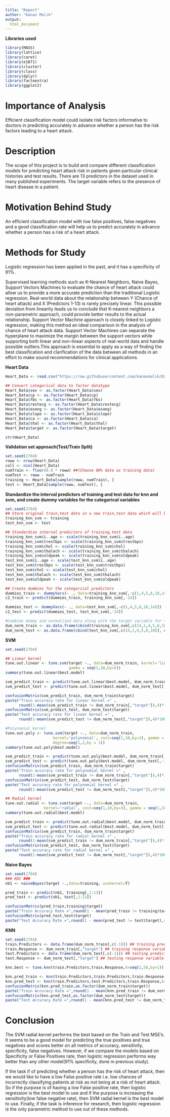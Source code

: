 ```yaml
---
title: "Report"
author: "Kanav Malik"
output:
  html_document
---
```


**Libraries used**
```r
library(MASS)
library(lattice)
library(caret)
library(e1071)
library(cluster)
library(class)
library(dplyr)
library(factoextra)
library(ggplot2)
```

# Importance of Analysis

Efficient classification model could isolate risk factors  informative to doctors in predicting accurately in advance whether a person has the risk factors leading to a heart attack.

# Description

The scope of this project is to build and compare different classification models for predicting heart attack risk in patients given particular clinical histories and test results. There are 13 predictors in the dataset used in many published experiments. The target variable refers to the presence of heart disease in a patient.

# Motivation Behind Study

An efficient classification model with low false positives, false negatives and a good classification rate will help us to predict accurately in advance whether a person has a risk of a heart attack.

# Methods for Study

Logistic regression has been applied in the past, and it has a specificity of 91%.

Supervised learning methods such as K-Nearest Neighbors, Naive Bayes, Support Vectors Machines to evaluate the chance of heart attack could allow us to provide a more accurate prediction than the traditional Logistic regression. Real-world data about the relationship between Y (Chance of heart attack) and X (Predictors 1-13) is rarely precisely linear. This possible deviation from linearity leads us to conclude that K-nearest neighbors a non-parametric approach, could provide better results to the actual relationship. Support Vector Machine approach is closely linked to Logistic regression, making this method an ideal comparison in the analysis of chance of heart attack data. Support Vector Machines can separate the hyperplane to maximize the margin between the support vectors while supporting both linear and non-linear aspects of real-world data and handle possible outliers.This approach is essential to apply as a way of finding the best classification and clarification of the data between all methods in an effort to make sound recommendations for clinical applications.

**Heart Data**
```r
Heart_Data <- read.csv("https://raw.githubusercontent.com/kanavmalik/Data_Repository/master/heart.csv")

## Convert categorical data to factor datatype
Heart_Data$sex <- as.factor(Heart_Data$sex)
Heart_Data$cp <- as.factor(Heart_Data$cp)
Heart_Data$fbs <- as.factor(Heart_Data$fbs)
Heart_Data$restecg <- as.factor(Heart_Data$restecg)
Heart_Data$exang <- as.factor(Heart_Data$exang)
Heart_Data$slope <- as.factor(Heart_Data$slope)
Heart_Data$ca <- as.factor(Heart_Data$ca)
Heart_Data$thal <- as.factor(Heart_Data$thal)
Heart_Data$target <- as.factor(Heart_Data$target)

str(Heart_Data)
```

**Validation set approach(Test/Train Split)**
```r
set.seed(2704)
roww <- nrow(Heart_Data)
coll <- ncol(Heart_Data)
numTrain <- floor(0.8 * roww) ##(Choose 80% data as training data)
numTest <- roww - numTrain
training <- Heart_Data[sample(roww, numTrain), ]
test <- Heart_Data[sample(roww, numTest), ]

```


**Standardize the interval predictors of training and test data for knn and svm, and create dummy variables for the categorical variables**
```r
set.seed(2704)
## Store original train,test data in a new train,test data which will be modified for knn,svm
training_knn_svm <- training
test_knn_svm <- test 

## Standardize interval predictors of training,test data
training_knn_svm$ï..age <- scale(training_knn_svm$ï..age)
training_knn_svm$trestbps <- scale(training_knn_svm$trestbps)
training_knn_svm$chol <- scale(training_knn_svm$chol)
training_knn_svm$thalach <- scale(training_knn_svm$thalach)
training_knn_svm$oldpeak <- scale(training_knn_svm$oldpeak)
test_knn_svm$ï..age <- scale(test_knn_svm$ï..age)
test_knn_svm$trestbps <- scale(test_knn_svm$trestbps)
test_knn_svm$chol <- scale(test_knn_svm$chol)
test_knn_svm$thalach <- scale(test_knn_svm$thalach)
test_knn_svm$oldpeak <- scale(test_knn_svm$oldpeak)

## Create dummies for the categorical predictors
dummies_train <- dummyVars(~ ., data=training_knn_svm[,-c(1,4,5,8,10,14)])
c2_train <- predict(dummies_train, training_knn_svm[,-14])

dummies_test <- dummyVars(~ ., data=test_knn_svm[,-c(1,4,5,8,10,14)])
c2_test <- predict(dummies_test, test_knn_svm[,-14])

#Combine dummy and normalized data along with the target variable for train and test set
dum_norm_train <- as.data.frame(cbind(training_knn_svm[,c(14,1,4,5,8,10)], c2_train))
dum_norm_test <- as.data.frame(cbind(test_knn_svm[,c(14,1,4,5,8,10)], c2_test))

```


**SVM**
```r
set.seed(2704)

## Linear kernel
tune.out.linear <- tune.svm(target ~., data=dum_norm_train, kernel='linear', cost=seq(10,15,by=1), 
                            gamma = seq(1,10,by=5))
summary(tune.out.linear$best.model)

svm_predict_train <- predict(tune.out.linear$best.model, dum_norm_train[,-1])
svm_predict_test <- predict(tune.out.linear$best.model, dum_norm_test[,-1])

confusionMatrix(svm_predict_train, dum_norm_train$target)
paste("Train accuracy rate for linear kernel =" ,
      round(1-mean(svm_predict_train != dum_norm_train[,"target"]),4)*100,"%")
confusionMatrix(svm_predict_test, dum_norm_test$target)
paste("Test accuracy rate for linear kernel =" ,
      round(1-mean(svm_predict_test != dum_norm_test[,"target"]),4)*100,"%")

#Polynomial kernel
tune.out.poly <- tune.svm(target ~., data=dum_norm_train, 
                     kernel='polynomial', cost=seq(1,10,by=3), gamma = seq(3,10,by=3),
                     degree=seq(1,2,by = 1))
summary(tune.out.poly$best.model)

svm_predict_train <- predict(tune.out.poly$best.model, dum_norm_train[,-1])
svm_predict_test <- predict(tune.out.poly$best.model, dum_norm_test[,-1])
confusionMatrix(svm_predict_train, dum_norm_train$target)
paste("Train accuracy rate for polynomial kernel =" ,
      round(1-mean(svm_predict_train != dum_norm_train[,"target"]),4)*100,"%")
confusionMatrix(svm_predict_test, dum_norm_test$target)
paste("Test accuracy rate for polynomial kernel =" ,
      round(1-mean(svm_predict_test != dum_norm_test[,"target"]),4)*100,"%")

## Radial kernel
tune.out.radial <- tune.svm(target ~., data=dum_norm_train, 
                 kernel='radial', cost=seq(1,10,by=3), gamma = seq(1,10,by=2))
summary(tune.out.radial$best.model)

svm_predict_train <- predict(tune.out.radial$best.model, dum_norm_train[,-1])
svm_predict_test <- predict(tune.out.radial$best.model, dum_norm_test[,-1])
confusionMatrix(svm_predict_train, dum_norm_train$target)
paste("Train accuracy rate for radial kernel =" ,
      round(1-mean(svm_predict_train != dum_norm_train[,"target"]),4)*100,"%")
confusionMatrix(svm_predict_test, dum_norm_test$target)
paste("Test accuracy rate for radial kernel =" ,
      round(1-mean(svm_predict_test != dum_norm_test[,"target"]),4)*100,"%")

```

**Naive Bayes**
```r
set.seed(2704)
### KDC ###
nb1 <- naiveBayes(target ~.,data=training, usekernel=T) 

pred_train <- predict(nb1, training[,1:13])
pred_test <- predict(nb1, test[,1:13])

confusionMatrix(pred_train,training$target)
paste("Train Accuracy Rate =",round(1 - mean(pred_train != training$target),4)*100,"%")
confusionMatrix(pred_test,test$target)
paste("Test Accuracy Rate =",round(1 - mean(pred_test != test$target),4)*100,"%")

```

**KNN**

```r
set.seed(2704)
train.Predictors <- data.frame(dum_norm_train[,c(-1)]) ## training predictors
train.Response <- dum_norm_train[,"target"] ## training response variable
test.Predictors <- data.frame(dum_norm_test[,c(-1)]) ## testing predictors
test.Response <- dum_norm_test[,"target"] ## testing response variable

knn.best <- tune.knn(train.Predictors,train.Response,k=seq(2,50,by=1))

knn.pred_train <- knn(train.Predictors,train.Predictors,train.Response,k=knn.best$best.parameters[,1])
knn.pred_test <- knn(train.Predictors,test.Predictors,train.Response,k=knn.best$best.parameters[,1])
confusionMatrix(knn.pred_train,as.factor(dum_norm_train$target))
paste("Train Accuracy Rate =",round(1 - mean(knn.pred_train != dum_norm_train$target),4)*100,"%")
confusionMatrix(knn.pred_test,as.factor(dum_norm_test$target))
paste("Test Accuracy Rate =",round(1 - mean(knn.pred_test != dum_norm_test$target),4)*100,"%")

```

# Conclusion

The SVM radial kernel performs the best based on the Train and Test MSE’s. It seems to be a good model for predicting the true positives and true negatives and scores better on all metrics of accuracy, sensitivity, specificity, false negatives. However, if we compare the models based on Specificity or False Positives rate, then logistic regression performs way  better than any other model(91% specificity, done in previous study).

If the task if of predicting whether a person has the risk of heart attack, then we would like to have a low False positive rate i.e. low chances of incorrectly classifying patients at risk as not being at a risk of heart attack. So if the purpose is of having a low False positive rate, then logistic regression is the best model to use and if the purpose is increasing the sensitivity(low false negative rate), then SVM radial kernel is the best model to use. Finally, if the task is inference for research, then logistic regression is the only parametric method to use out of these methods.







